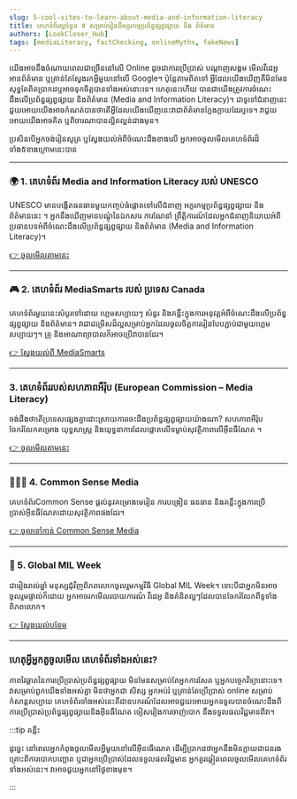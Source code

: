 ```yaml
---
slug: 5-cool-sites-to-learn-about-media-and-information-literacy
title: គេហទំព័រល្អចំនួន ៥ សម្រាប់រៀនពីអក្ខរកម្មប្រព័ន្ធផ្សព្វផ្សាយ និង ព័ត៌មាន
authors: [LookCloser_Hub]
tags: [mediaLiteracy, factChecking, onlineMyths, fakeNews]
---
```


យើងអាចនឹងចំណាយពេលជាច្រើននៅលើ Online ដូចជាការប្រើប្រាស់ បណ្តាញសង្គម មើលវីដេអូ អានព័ត៌មាន ឬគ្រាន់តែស្វែងរកអ្វីមួយនៅលើ Google។ ប៉ុន្តែតាមពិតទៅ អ្វីដែលយើងឃើញគឺមិនមែនសុទ្ធតែពិតប្រាកដឬអាចទុកចិត្តបានទាំងអស់នោះទេ។  ហេតុនេះហើយ បានជាយើងត្រូវការចំណេះដឹងលើប្រព័ន្ធផ្សព្វផ្សាយ និងព័ត៌មាន (Media and Information Literacy)។ ជាទូទៅជំនាញនេះ ជួយអោយយើងអាចកំណត់បានថាតើអ្វីដែលយើងឃើញនេះវាជាព័ត៌មានក្លែងក្លាយដែរឬទេ។ វាជួយអោយយើងអាចគិត ឬពិចារណាបានល្អិតល្អន់ជាងមុន។

<!-- truncate -->

ប្រសិនបើអ្នកចង់រៀនសូត្រ ឬស្វែងយល់អំពីចំណេះដឹងខាងលើ អ្នកអាចចូលមើលគេហទំព័រដ៏ទាំង៥ខាងក្រោមនេះបាន

---

### 🌍 1. គេហទំព័រ Media and Information Literacy របស់ UNESCO

UNESCO មានបង្កើតធនធានមួយកញ្ចប់ធំផ្តោតទៅលើជំនាញ អក្ខរកម្មប្រព័ន្ធផ្សព្វផ្សាយ និង ព័ត៌មាននេះ ។ អ្នកនឹងឃើញមានបណ្តុំនៃឯកសារ ការណែនាំ ព្រឹត្តិការណ៍ដែលអ្នកជំនាញនិយាយអំពីប្រធានបទអំពីចំណេះដឹងលើប្រព័ន្ធផ្សព្វផ្សាយ និងព័ត៌មាន (Media and Information Literacy)។

[👉 ចូលមើលតាមនេះ](https://www.unesco.org/en/media-information-literacy)

---

### 🎮 2. គេហទំព័រ MediaSmarts របស់ ប្រទេស Canada

គេហទំព័រមួយនេះសំបូរទៅដោយ ហ្គេមសប្បាយៗ សំនួរ និងគន្លឹះក្នុងការអនុវត្តអំពីចំណេះដឹងលើប្រព័ន្ធផ្សព្វផ្សាយ និងព័ត៌មាន។ វាជាជម្រើសដ៏ល្អសម្រាប់អ្នកដែលចូលចិត្តការរៀនបែបភ្ជាប់ជាមួយហ្គេមសប្បាយៗ។ គ្រូ និងអាណាព្យាបាលក៏អាចប្រើវាបានដែរ។

 [👉 ស្វែងយល់ពី MediaSmarts](https://mediasmarts.ca/digital-media-literacy?gad_source=1&gad_campaignid=21470425124&gbraid=0AAAAAD32FuedOjCWIpLi2YxjMF6OUAma3&gclid=Cj0KCQjwnovFBhDnARIsAO4V7mAMmCPoY_wmv_XxFOeWa-BWsfbE0-fVECIrDudwQiTBgMxzIhttk3EaAv4-EALw_wcB)

---

### 3. គេហទំព័ររបស់សហភាពអឺរ៉ុប (European Commission – Media Literacy)
ចង់​ដឹង​ថា​តើ​ប្រទេស​ផ្សេង​គ្នា​ដោះស្រាយ​ការ​ចេះ​ដឹង​ប្រព័ន្ធ​ផ្សព្វផ្សាយ​យ៉ាង​ណា? សហភាពអឺរ៉ុបចែករំលែកគម្រោង យុទ្ធសាស្ត្រ និងយុទ្ធនាការដែលផ្តោតលើទម្លាប់សុវត្ថិភាពលើអ៊ីនធឺណែត ។

[👉 ចូលមើលតាមនេះ](https://digital-strategy.ec.europa.eu/en/policies/media-literacy)

---

### 👨‍👩‍👧 4. Common Sense Media

គេហទំព័រCommon Sense ផ្តល់នូវគម្រោងមេរៀន ការបង្រៀន ធនធាន និងគន្លឹះក្នុងការប្រើប្រាស់អុីនធឺណែតដោយសុវត្ថិភាពផងដែរ។

[👉 ចូលទៅកាន់ Common Sense Media](https://www.commonsensemedia.org/kids-action/articles/media-literacy-education-works)

---

### 📅 5. Global MIL Week

ជារៀងរាល់ឆ្នាំ មនុស្សជុំវិញពិភពលោកចូលរួមកម្មវិធី Global MIL Week។ ទោះបីជាអ្នកមិនអាចចូលរួមផ្ទាល់ក៏ដោយ អ្នកអាចរកមើលរបាយការណ៍ វីដេអូ និងគំនិតល្អៗដែលបានចែករំលែកពីទូទាំងពិភពលោក។

[👉 ស្វែងយល់បន្ថែម](https://www.unesco.org/en/weeks/media-information-literacy)

---

### ហេតុអ្វីអ្នកគួចូលមើល គេហទំព័រទាំងអស់នេះ?

ភាពវៃឆ្លាតនៃការប្រើប្រាស់ប្រព័ន្ធផ្សព្វផ្សាយ មិនមែនសម្រាប់តែអ្នកការសែត ឬអ្នកបច្ចេកវិទ្យានោះទេ។ វាសម្រាប់ពួកយើងទាំងអស់គ្នា មិនថាអ្នកជា សិស្ស  អ្នកអប់រំ ឬគ្រាន់តែប្រើប្រាស់ online សម្រាប់កំសាន្តសប្បាយ គេហទំព័រទាំងអស់នេះគឺជាឧបករណ៍ដែលអាចជួយអោយអ្នកទទួលបានចំណេះដឹងពីការប្រើប្រាស់ប្រព័ន្ធផ្សព្វផ្សាយនិងអុីនធឺណែត ចៀសវៀងការចាញ់បោក នឹងទទួលផលវិជ្ជមានពីវា។


:::tip គន្លឹះ

ដូច្នេះ នៅពេលអ្នកកំពុងចូលមើលអ្វីមួយនៅលើអ៊ីនធើណេត ដើម្បីប្រាកដថាអ្នកនឹងមិនក្លាយជាជនរងគ្រោះពីការបោកបញ្ឆោត ឬជាអ្នកប្រើប្រាស់ដែលទទួលផលវិជ្ជមាន អ្នកគួរឆ្លៀតពេលចូលមើលគេហទំព័រទាំងអស់នេះ។ វាអាចជួយអ្នកនៅថ្ងៃខាងមុខ។

:::